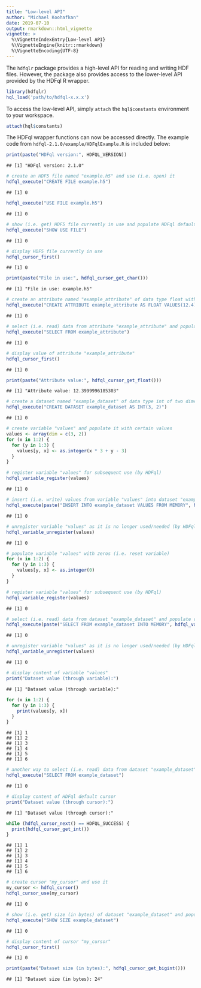```yaml
---
title: "Low-level API"
author: "Michael Koohafkan"
date: 2019-07-10
output: rmarkdown::html_vignette
vignette: >
  %\VignetteIndexEntry{Low-level API}
  %\VignetteEngine{knitr::rmarkdown}
  %\VignetteEncoding{UTF-8}
---
```


The `hdfqlr` package provides a high-level API for reading and 
writing HDF files. However, the package also provides access to 
the lower-level API provided by the HDFql R wrapper. 


```r
library(hdfqlr)
hql_load('path/to/hdfql-x.x.x')
```

To access the low-level API, simply `attach` the `hql$constants` 
environment to your workspace.


```r
attach(hql$constants)
```

The HDFql wrapper functions can now be accessed directly. The 
example code from `hdfql-2.1.0/example/HDFqlExample.R`
is included below:




```r
print(paste("HDFql version:", HDFQL_VERSION))
```

```
## [1] "HDFql version: 2.1.0"
```

```r
# create an HDF5 file named "example.h5" and use (i.e. open) it
hdfql_execute("CREATE FILE example.h5")
```

```
## [1] 0
```

```r
hdfql_execute("USE FILE example.h5")
```

```
## [1] 0
```

```r
# show (i.e. get) HDF5 file currently in use and populate HDFql default cursor with it
hdfql_execute("SHOW USE FILE")
```

```
## [1] 0
```

```r
# display HDF5 file currently in use
hdfql_cursor_first()
```

```
## [1] 0
```

```r
print(paste("File in use:", hdfql_cursor_get_char()))
```

```
## [1] "File in use: example.h5"
```

```r
# create an attribute named "example_attribute" of data type float with an initial value of 12.4
hdfql_execute("CREATE ATTRIBUTE example_attribute AS FLOAT VALUES(12.4)")
```

```
## [1] 0
```

```r
# select (i.e. read) data from attribute "example_attribute" and populate HDFql default cursor with it
hdfql_execute("SELECT FROM example_attribute")
```

```
## [1] 0
```

```r
# display value of attribute "example_attribute"
hdfql_cursor_first()
```

```
## [1] 0
```

```r
print(paste("Attribute value:", hdfql_cursor_get_float()))
```

```
## [1] "Attribute value: 12.3999996185303"
```

```r
# create a dataset named "example_dataset" of data type int of two dimensions (size 3x2)
hdfql_execute("CREATE DATASET example_dataset AS INT(3, 2)")
```

```
## [1] 0
```

```r
# create variable "values" and populate it with certain values
values <- array(dim = c(3, 2))
for (x in 1:2) {
  for (y in 1:3) {
    values[y, x] <- as.integer(x * 3 + y - 3)
  }
}

# register variable "values" for subsequent use (by HDFql)
hdfql_variable_register(values)
```

```
## [1] 0
```

```r
# insert (i.e. write) values from variable "values" into dataset "example_dataset"
hdfql_execute(paste("INSERT INTO example_dataset VALUES FROM MEMORY", hdfql_variable_get_number(values)))
```

```
## [1] 0
```

```r
# unregister variable "values" as it is no longer used/needed (by HDFql)
hdfql_variable_unregister(values)
```

```
## [1] 0
```

```r
# populate variable "values" with zeros (i.e. reset variable)
for (x in 1:2) {
  for (y in 1:3) {
    values[y, x] <- as.integer(0)
  }
}

# register variable "values" for subsequent use (by HDFql)
hdfql_variable_register(values)
```

```
## [1] 0
```

```r
# select (i.e. read) data from dataset "example_dataset" and populate variable "values" with it
hdfql_execute(paste("SELECT FROM example_dataset INTO MEMORY", hdfql_variable_get_number(values)))
```

```
## [1] 0
```

```r
# unregister variable "values" as it is no longer used/needed (by HDFql)
hdfql_variable_unregister(values)
```

```
## [1] 0
```

```r
# display content of variable "values"
print("Dataset value (through variable):")
```

```
## [1] "Dataset value (through variable):"
```

```r
for (x in 1:2) {
  for (y in 1:3) {
    print(values[y, x])
  }
}
```

```
## [1] 1
## [1] 2
## [1] 3
## [1] 4
## [1] 5
## [1] 6
```

```r
# another way to select (i.e. read) data from dataset "example_dataset" using HDFql default cursor
hdfql_execute("SELECT FROM example_dataset")
```

```
## [1] 0
```

```r
# display content of HDFql default cursor
print("Dataset value (through cursor):")
```

```
## [1] "Dataset value (through cursor):"
```

```r
while (hdfql_cursor_next() == HDFQL_SUCCESS) {
  print(hdfql_cursor_get_int())
}
```

```
## [1] 1
## [1] 2
## [1] 3
## [1] 4
## [1] 5
## [1] 6
```

```r
# create cursor "my_cursor" and use it
my_cursor <- hdfql_cursor()
hdfql_cursor_use(my_cursor)
```

```
## [1] 0
```

```r
# show (i.e. get) size (in bytes) of dataset "example_dataset" and populate cursor "my_cursor" with it
hdfql_execute("SHOW SIZE example_dataset")
```

```
## [1] 0
```

```r
# display content of cursor "my_cursor"
hdfql_cursor_first()
```

```
## [1] 0
```

```r
print(paste("Dataset size (in bytes):", hdfql_cursor_get_bigint()))
```

```
## [1] "Dataset size (in bytes): 24"
```

